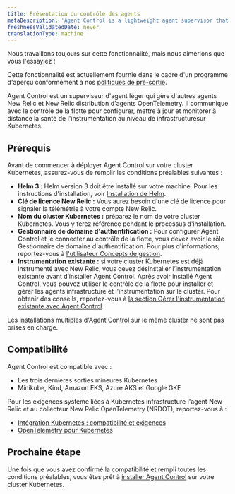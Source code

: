```yaml
---
title: Présentation du contrôle des agents
metaDescription: 'Agent Control is a lightweight agent supervisor that manages other New Relic and New Relic distribution of OpenTelemetry agents by communicating with Fleet Control to remotely configure, update, and monitor the health of infrastructure-level instrumentation.'
freshnessValidatedDate: never
translationType: machine
---
```


<Callout title="Aperçu">
  Nous travaillons toujours sur cette fonctionnalité, mais nous aimerions que vous l&apos;essayiez !

  Cette fonctionnalité est actuellement fournie dans le cadre d&apos;un programme d&apos;aperçu conformément à nos [politiques de pré-sortie](/docs/licenses/license-information/referenced-policies/new-relic-pre-release-policy).
</Callout>

Agent Control est un superviseur d&apos;agent léger qui gère d&apos;autres agents New Relic et New Relic distribution d&apos;agents OpenTelemetry. Il communique avec le contrôle de la flotte pour configurer, mettre à jour et monitorer à distance la santé de l&apos;instrumentation au niveau de infrastructuresur Kubernetes.

## Prérequis

Avant de commencer à déployer Agent Control sur votre cluster Kubernetes, assurez-vous de remplir les conditions préalables suivantes :

* **Helm 3 :** Helm version 3 doit être installé sur votre machine. Pour les instructions d&apos;installation, voir [Installation de Helm](https://helm.sh/docs/intro/install).
* **Clé de licence New Relic :** Vous aurez besoin d&apos;une clé de licence pour signaler la télémétrie à votre compte New Relic.
* **Nom du cluster Kubernetes :** préparez le nom de votre cluster Kubernetes. Vous y ferez référence pendant le processus d&apos;installation.
* **Gestionnaire de domaine d&apos;authentification :** Pour configurer Agent Control et le connecter au contrôle de la flotte, vous devez avoir le rôle Gestionnaire de domaine d&apos;authentification. Pour plus d&apos;informations, reportez-vous à [l&apos;utilisateur Concepts de gestion](/docs/accounts/accounts-billing/new-relic-one-user-management/user-management-concepts/#admin-settings).
* **Instrumentation existante :** si votre cluster Kubernetes est déjà instrumenté avec New Relic, vous devez désinstaller l’instrumentation existante avant d’installer Agent Control. Après avoir installé Agent Control, vous pouvez utiliser le contrôle de la flotte pour installer et gérer les agents infrastructure et l&apos;instrumentation sur le cluster. Pour obtenir des conseils, reportez-vous à [la section Gérer l&apos;instrumentation existante avec Agent Control](/docs/new-relic-control/agent-control/reinstrumentation).

<Callout variant="caution" title="avertissement">
  Les installations multiples d&apos;Agent Control sur le même cluster ne sont pas prises en charge.
</Callout>

## Compatibilité

Agent Control est compatible avec :

* Les trois dernières sorties mineures Kubernetes
* Minikube, Kind, Amazon EKS, Azure AKS et Google GKE

Pour les exigences système liées à Kubernetes infrastructure l&apos;agent New Relic et au collecteur New Relic OpenTelemetry (NRDOT), reportez-vous à :

* [Intégration Kubernetes : compatibilité et exigences](/docs/kubernetes-pixie/kubernetes-integration/get-started/kubernetes-integration-compatibility-requirements)
* [OpenTelemetry pour Kubernetes](/docs/kubernetes-pixie/kubernetes-integration/installation/k8s-otel)

## Prochaine étape

Une fois que vous avez confirmé la compatibilité et rempli toutes les conditions préalables, vous êtes prêt à [installer Agent Control](/docs/new-relic-control/agent-control/setup) sur votre cluster Kubernetes.